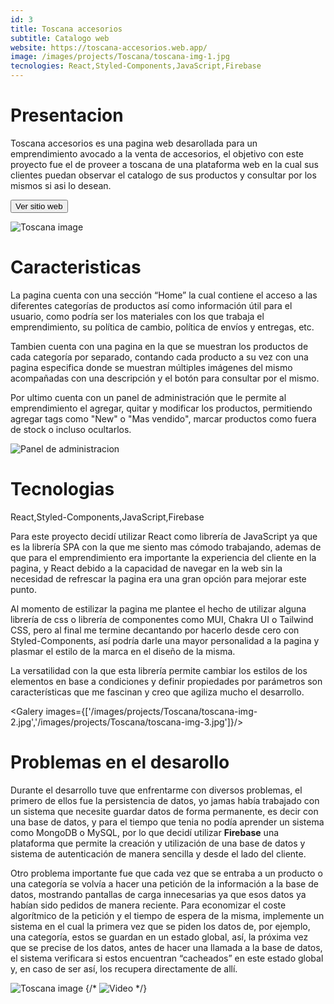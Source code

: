 ```yaml
---
id: 3
title: Toscana accesorios
subtitle: Catalogo web
website: https://toscana-accesorios.web.app/
image: /images/projects/Toscana/toscana-img-1.jpg
tecnologies: React,Styled-Components,JavaScript,Firebase
---
```


# Presentacion

Toscana accesorios es una pagina web desarollada para un emprendimiento avocado a la venta de accesorios, el objetivo con este proyecto fue el de proveer a toscana de una plataforma web en la cual sus clientes puedan observar el catalogo de sus productos y consultar por los mismos si asi lo desean.

<Button to="https://toscana-accesorios.web.app/" contained>Ver sitio web</Button>

![Toscana image](/images/projects/Toscana/toscana-img-1.jpg)

# Caracteristicas

La pagina cuenta con una sección “Home” la cual contiene el acceso a las diferentes categorías de productos así como información útil para el usuario, como podría ser los materiales con los que trabaja el emprendimiento, su política de cambio, política de envíos y entregas, etc.

Tambien cuenta con una pagina en la que se muestran los productos de cada categoría por separado, contando cada producto a su vez con una pagina especifica donde se muestran múltiples imágenes del mismo acompañadas con una descripción y el botón para consultar por el mismo.

Por ultimo cuenta con un panel de administración que le permite al emprendimiento el agregar, quitar y modificar los productos, permitiendo agregar tags como "New" o "Mas vendido", marcar productos como fuera de stock o incluso ocultarlos.

![Panel de administracion](/images/projects/Toscana/toscana-img-4.jpg)


# Tecnologias

<Tecnologies>React,Styled-Components,JavaScript,Firebase</Tecnologies>

Para este proyecto decidí utilizar React como librería de JavaScript ya que es la librería SPA con la que me siento mas cómodo trabajando, ademas de que para el emprendimiento era importante la experiencia del cliente en la pagina, y React debido a la capacidad de navegar en la web sin la necesidad de refrescar la pagina era una gran opción para mejorar este punto.

Al momento de estilizar la pagina me plantee el hecho de utilizar alguna librería de css o librería de componentes como MUI, Chakra UI o Tailwind CSS, pero al final me termine decantando por hacerlo desde cero con Styled-Components, así podría darle una mayor personalidad a la pagina y plasmar el estilo de la marca en el diseño de la misma.

La versatilidad con la que esta librería permite cambiar los estilos de los elementos en base a condiciones y definir propiedades por parámetros son características que me fascinan y creo que agiliza mucho el desarrollo.


<Galery images={['/images/projects/Toscana/toscana-img-2.jpg','/images/projects/Toscana/toscana-img-3.jpg']}/>

# Problemas en el desarollo

Durante el desarrollo tuve que enfrentarme con diversos problemas, el primero de ellos fue la persistencia de datos, yo jamas había trabajado con un sistema que necesite guardar datos de forma permanente, es decir con una base de datos, y para el tiempo que tenia no podía aprender un sistema como MongoDB o MySQL, por lo que decidí utilizar **Firebase** una plataforma que permite la creación y utilización de una base de datos y sistema de autenticación de manera sencilla y desde el lado del cliente.

Otro problema importante fue que cada vez que se entraba a un producto o una categoría se volvía a hacer una petición de la información a la base de datos, mostrando pantallas de carga innecesarias ya que esos datos ya habían sido pedidos de manera reciente. Para economizar el coste algorítmico de la petición y el tiempo de espera de la misma, implemente un sistema en el cual la primera vez que se piden los datos de, por ejemplo,  una categoría, estos se guardan en un estado global, así, la próxima vez que se precise de los datos, antes de hacer una llamada a la base de datos, el sistema verificara si estos encuentran “cacheados” en este estado global y, en caso de ser así, los recupera directamente de allí.


![Toscana image](/images/projects/Toscana/toscana-img-5.jpg)
{/* 
![Video](/images/projects/Toscana/video)
*/}
